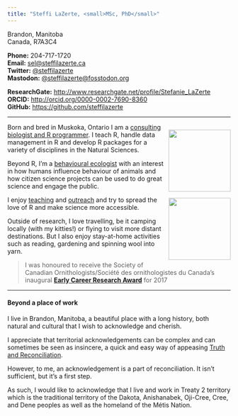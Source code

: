 ```yaml
---
title: "Steffi LaZerte, <small>MSc, PhD</small>"
---
```


Brandon, Manitoba  
Canada, R7A3C4

__Phone:__ 204-717-1720  
__Email:__ [sel@steffilazerte.ca](mailto:sel@steffilazerte.ca)   
__Twitter:__ [\@steffilazerte](https://twitter.com/steffilazerte)  
__Mastodon:__ <a rel="me" href="https://fosstodon.org/@steffilazerte">@steffilazerte@fosstodon.org</a>

__ResearchGate:__ <http://www.researchgate.net/profile/Stefanie_LaZerte>  
__ORCID:__ <http://orcid.org/0000-0002-7690-8360>   
__GitHub:__ <https://github.com/steffilazerte>  


-----

:::{layout-ncol=1 style="float:right"}
![](images/steffi_and_nami_sm.jpg){width=140}

![](images/vivi_canoe.jpg){width=140}
:::

Born and bred in Muskoka, Ontario I am a [consulting biologist and R programmer](R.html). I teach R, handle data management in R and develop R packages for a variety of disciplines in the Natural Sciences.

Beyond R, I'm a [behavioural ecologist](cv.html#education) with an interest in how humans influence behaviour of animals and how citizen science projects can be used to do great science and engage the public.

I enjoy [teaching](cv.html#teaching) and [outreach](cv.html#community-presentations-and-outreach) and try to spread the love of R and make science more accessible.

Outside of research, I love travelling, be it camping locally (with my kitties!) or flying to visit more distant destinations. But I also enjoy stay-at-home activities such as reading, gardening and spinning wool into yarn.

> I was honoured to receive the Society of Canadian Ornithologists/Société des ornithologistes du Canada's inaugural **[Early Career Research Award](https://www.sco-soc.ca/copy-of-speirs-award)** for 2017

---

#### Beyond a place of work

I live in Brandon, Manitoba, a beautiful place with a long history, both natural and cultural that I 
wish to acknowledge and cherish.

I appreciate that territorial acknowledgements can be complex and can sometimes
be seen as insincere, a quick and easy way of appeasing [Truth and Reconciliation](https://nctr.ca/).

However, to me, an acknowledgement is a part of reconciliation. 
It isn't sufficient, but it's a first step. 
 
As such, I would like to acknowledge that I live and work in Treaty 2 
territory which is the traditional territory of the Dakota, Anishanabek, 
Oji-Cree, Cree, and Dene peoples as well as the homeland of the Métis Nation.


